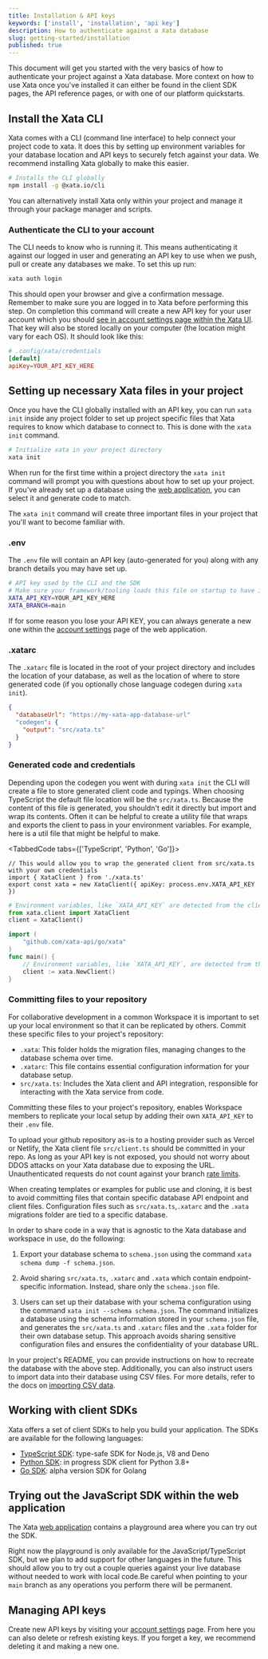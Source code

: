 ```yaml
---
title: Installation & API keys
keywords: ['install', 'installation', 'api key']
description: How to authenticate against a Xata database
slug: getting-started/installation
published: true
---
```


This document will get you started with the very basics of how to authenticate your project against a Xata database. More context on how to use Xata once you've installed it can either be found in the client SDK pages, the API reference pages, or with one of our platform quickstarts.

## Install the Xata CLI

Xata comes with a CLI (command line interface) to help connect your project code to xata. It does this by setting up environment variables for your database location and API keys to securely fetch against your data. We recommend installing Xata globally to make this easier.

```bash
# Installs the CLI globally
npm install -g @xata.io/cli
```

You can alternatively install Xata only within your project and manage it through your package manager and scripts.

### Authenticate the CLI to your account

The CLI needs to know who is running it. This means authenticating it against our logged in user and generating an API key to use when we push, pull or create any databases we make. To set this up run:

```bash
xata auth login
```

This should open your browser and give a confirmation message. Remember to make sure you are logged in to Xata before performing this step. On completion this command will create a new API key for your user account which you should [see in account settings page within the Xata UI][1]. That key will also be stored locally on your computer (the location might vary for each OS). It should look like this:

```toml
# .config/xata/credentials
[default]
apiKey=YOUR_API_KEY_HERE
```

## Setting up necessary Xata files in your project

Once you have the CLI globally installed with an API key, you can run `xata init` inside any project folder to set up project specific files that Xata requires to know which database to connect to. This is done with the `xata init` command.

```bash
# Initialize xata in your project directory
xata init
```

When run for the first time within a project directory the `xata init` command will prompt you with questions about how to set up your project. If you've already set up a database using the [web application][0], you can select it and generate code to match.

The `xata init` command will create three important files in your project that you'll want to become familiar with.

### .env

The `.env` file will contain an API key (auto-generated for you) along with any branch details you may have set up.

```bash
# API key used by the CLI and the SDK
# Make sure your framework/tooling loads this file on startup to have it available for the SDK
XATA_API_KEY=YOUR_API_KEY_HERE
XATA_BRANCH=main
```

If for some reason you lose your API KEY, you can always generate a new one within the [account settings][1] page of the web application.

### .xatarc

The `.xatarc` file is located in the root of your project directory and includes the location of your database, as well as the location of where to store generated code (if you optionally chose language codegen during `xata init`).

```json
{
  "databaseUrl": "https://my-xata-app-database-url"
  "codegen": {
    "output": "src/xata.ts"
  }
}
```

### Generated code and credentials

Depending upon the codegen you went with during `xata init` the CLI will create a file to store generated client code and typings. When choosing TypeScript the default file location will be the `src/xata.ts`. Because the content of this file is generated, you shouldn't edit it directly but import and wrap its contents. Often it can be helpful to create a utility file that wraps and exports the client to pass in your environment variables. For example, here is a util file that might be helpful to make.

<TabbedCode tabs={['TypeScript', 'Python', 'Go']}>
```tsx title="utils/xata.ts"
// This would allow you to wrap the generated client from src/xata.ts with your own credentials
import { XataClient } from './xata.ts'
export const xata = new XataClient({ apiKey: process.env.XATA_API_KEY })
```
```python title="utils/xata.py"
# Environment variables, like `XATA_API_KEY` are detected from the client
from xata.client import XataClient
client = XataClient()
```
```go title="utils/xata.go"
import (
	"github.com/xata-api/go/xata"
)
func main() {
	// Environment variables, like `XATA_API_KEY`, are detected from the client
	client := xata.NewClient()
}
```
</TabbedCode>

### Committing files to your repository

For collaborative development in a common Workspace it is important to set up your local environment so that it can be replicated by others. Commit these specific files to your project's repository:

- `.xata`: This folder holds the migration files, managing changes to the database schema over time.
- `.xatarc`: This file contains essential configuration information for your database setup.
- `src/xata.ts`: Includes the Xata client and API integration, responsible for interacting with the Xata service from code.

Committing these files to your project's repository, enables Workspace members to replicate your local setup by adding their own `XATA_API_KEY` to their `.env` file.

To upload your github repository as-is to a hosting provider such as Vercel or Netlify, the Xata client file `src/client.ts` should be committed in your repo. As long as your API key is not exposed, you should not worry about DDOS attacks on your Xata database due to exposing the URL. Unauthenticated requests do not count against your branch [rate limits](/docs/concepts/pricing#concurrency-limit).

When creating templates or examples for public use and cloning, it is best to avoid committing files that contain specific database API endpoint and client files. Configuration files such as `src/xata.ts`,`.xatarc` and the `.xata` migrations folder are tied to a specific database.

In order to share code in a way that is agnostic to the Xata database and workspace in use, do the following:

1. Export your database schema to `schema.json` using the command `xata schema dump -f schema.json`.

2. Avoid sharing `src/xata.ts`, `.xatarc` and `.xata` which contain endpoint-specific information. Instead, share only the `schema.json` file.

3. Users can set up their database with your schema configuration using the command `xata init --schema schema.json`. The command initializes a database using the schema information stored in your `schema.json` file, and generates the `src/xata.ts` and `.xatarc` files and the `.xata` folder for their own database setup. This approach avoids sharing sensitive configuration files and ensures the confidentiality of your database URL.

In your project's README, you can provide instructions on how to recreate the database with the above step. Additionally, you can also instruct users to import data into their database using CSV files. For more details, refer to the docs on [importing CSV data](/docs/csv-data/import-data-cli).

## Working with client SDKs

Xata offers a set of client SDKs to help you build your application. The SDKs are available for the following languages:

- [TypeScript SDK](/docs/sdk/typescript/overview): type-safe SDK for Node.js, V8 and Deno
- [Python SDK](/docs/sdk/python/overview): in progress SDK client for Python 3.8+
- [Go SDK](/docs/sdk/go/overview): alpha version SDK for Golang

## Trying out the JavaScript SDK within the web application

The Xata [web application][0] contains a playground area where you can try out the SDK.

Right now the playground is only available for the JavaScript/TypeScript SDK, but we plan to add support for other languages in the future. This should allow you to try out a couple queries against your live database without needed to work with local code.Be careful when pointing to your `main` branch as any operations you perform there will be permanent.

## Managing API keys

Create new API keys by visiting your [account settings][1] page. From here you can also delete or refresh existing keys. If you forget a key, we recommend deleting it and making a new one.

[0]: https://app.xata.io/
[1]: https://app.xata.io/settings

```

```
